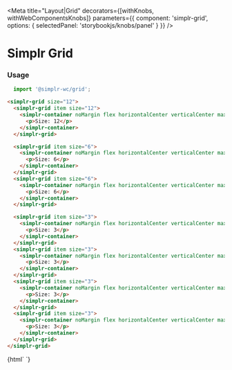 
<Meta
  title="Layout|Grid"
  decorators={[withKnobs, withWebComponentsKnobs]}
  parameters={{ component: 'simplr-grid', options: { selectedPanel: 'storybookjs/knobs/panel' } }}
/>

# Simplr Grid

### Usage

```js
  import '@simplr-wc/grid';
```

```html
<simplr-grid size="12">
  <simplr-grid item size="12">
    <simplr-container noMargin flex horizontalCenter verticalCenter maxWidth maxHeight>
      <p>Size: 12</p>
    </simplr-container>
  </simplr-grid>

  <simplr-grid item size="6">
    <simplr-container noMargin flex horizontalCenter verticalCenter maxWidth maxHeight>
      <p>Size: 6</p>
    </simplr-container>
  </simplr-grid>
  <simplr-grid item size="6">
    <simplr-container noMargin flex horizontalCenter verticalCenter maxWidth maxHeight>
      <p>Size: 6</p>
    </simplr-container>
  </simplr-grid>

  <simplr-grid item size="3">
    <simplr-container noMargin flex horizontalCenter verticalCenter maxWidth maxHeight>
      <p>Size: 3</p>
    </simplr-container>
  </simplr-grid>
  <simplr-grid item size="3">
    <simplr-container noMargin flex horizontalCenter verticalCenter maxWidth maxHeight>
      <p>Size: 3</p>
    </simplr-container>
  </simplr-grid>
  <simplr-grid item size="3">
    <simplr-container noMargin flex horizontalCenter verticalCenter maxWidth maxHeight>
      <p>Size: 3</p>
    </simplr-container>
  </simplr-grid>
  <simplr-grid item size="3">
    <simplr-container noMargin flex horizontalCenter verticalCenter maxWidth maxHeight>
      <p>Size: 3</p>
    </simplr-container>
  </simplr-grid>
</simplr-grid>
```


<Story name="Simplr Grid">
  {html`
    <simplr-grid size="12">
    </simplr-grid>
  `}
</Story>

<Props of="simplr-grid" />
